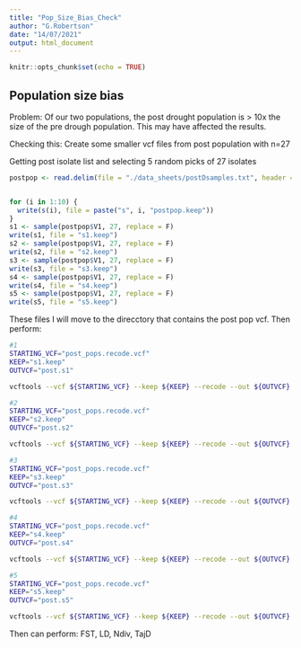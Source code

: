 ```yaml
---
title: "Pop_Size_Bias_Check"
author: "G.Robertson"
date: "14/07/2021"
output: html_document
---
```


```r
knitr::opts_chunk$set(echo = TRUE)
```

## Population size bias 

Problem:
Of our two populations, the post drought population is > 10x the size of the pre drough population. This may have affected the results.

Checking this:
Create some smaller vcf files from post population with n=27

Getting post isolate list and selecting 5 random picks of 27 isolates
```r
postpop <- read.delim(file = "./data_sheets/postDsamples.txt", header = F)


for (i in 1:10) {
  write(s(i), file = paste("s", i, "postpop.keep"))
}
s1 <- sample(postpop$V1, 27, replace = F)
write(s1, file = "s1.keep")
s2 <- sample(postpop$V1, 27, replace = F)
write(s2, file = "s2.keep")
s3 <- sample(postpop$V1, 27, replace = F)
write(s3, file = "s3.keep")
s4 <- sample(postpop$V1, 27, replace = F)
write(s4, file = "s4.keep")
s5 <- sample(postpop$V1, 27, replace = F)
write(s5, file = "s5.keep")
```

These files I will move to the direcctory that contains the post pop vcf.
Then perform:
```bash
#1
STARTING_VCF="post_pops.recode.vcf"
KEEP="s1.keep"
OUTVCF="post.s1"

vcftools --vcf ${STARTING_VCF} --keep ${KEEP} --recode --out ${OUTVCF}

#2
STARTING_VCF="post_pops.recode.vcf"
KEEP="s2.keep"
OUTVCF="post.s2"

vcftools --vcf ${STARTING_VCF} --keep ${KEEP} --recode --out ${OUTVCF}

#3
STARTING_VCF="post_pops.recode.vcf"
KEEP="s3.keep"
OUTVCF="post.s3"

vcftools --vcf ${STARTING_VCF} --keep ${KEEP} --recode --out ${OUTVCF}

#4
STARTING_VCF="post_pops.recode.vcf"
KEEP="s4.keep"
OUTVCF="post.s4"

vcftools --vcf ${STARTING_VCF} --keep ${KEEP} --recode --out ${OUTVCF}

#5
STARTING_VCF="post_pops.recode.vcf"
KEEP="s5.keep"
OUTVCF="post.s5"

vcftools --vcf ${STARTING_VCF} --keep ${KEEP} --recode --out ${OUTVCF}
```

Then can perform:
FST, LD, Ndiv, TajD
